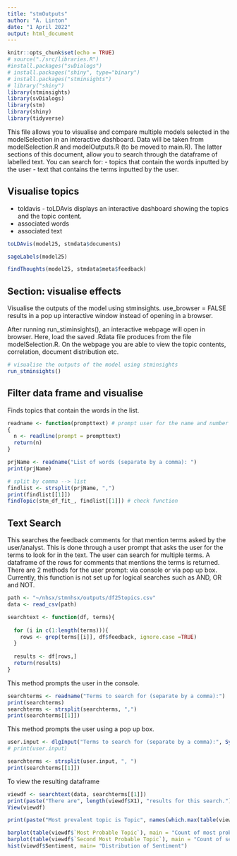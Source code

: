 ```yaml
---
title: "stmOutputs"
author: "A. Linton"
date: "1 April 2022"
output: html_document
---
```


```r
knitr::opts_chunk$set(echo = TRUE)
# source("./src/libraries.R")
#install.packages("svDialogs")
# install.packages("shiny", type="binary")
# install.packages("stminsights")
# library("shiny")
library(stminsights)
library(svDialogs)
library(stm)
library(shiny)
library(tidyverse)
```


This file allows you to visualise and compare multiple models selected in the modelSelection in an interactive dashboard. 
Data will be taken from modelSelection.R and modelOutputs.R (to be moved to main.R). The latter sections of this document, allow you to search through the dataframe of labelled text. You can search for:
- topics that contain the words inputted by the user
- text that contains the terms inputted by the user.  

## Visualise topics 
- toldavis - toLDAvis displays an interactive dashboard showing the topics and the topic content. 
- associated words
- associated text


```r
toLDAvis(model25, stmdata$documents)
```

```r
sageLabels(model25)

findThoughts(model25, stmdata$meta$feedback)
```

## Section: visualise effects

Visualise the outputs of the model using stminsights. use_browser = FALSE results in a pop up interactive window instead of opening in a browser.

After running run_stiminsights(), an interactive webpage will open in browser. Here, load the saved .Rdata file produces from the file modelSelection.R. On the webpage you are able to view the topic contents, correlation, document distribution etc. 

```r
# visualise the outputs of the model using stminsights 
run_stminsights() 
```



## Filter data frame and visualise
Finds topics that contain the words in the list. 

```r
readname <- function(prompttext) # prompt user for the name and number of the site
{ 
  n <- readline(prompt = prompttext)
  return(n)
}

prjName <- readname("List of words (separate by a comma): ")
print(prjName)
```

```r
# split by comma --> list 
findlist <- strsplit(prjName, ",")
print(findlist[[1]])
findTopic(stm_df_fit_, findlist[[1]]) # check function
```

## Text Search 
This searches the feedback comments for that mention terms asked by the user/analyst. This is done through a user prompt that asks the user for the terms to look for in the text. The user can search for multiple terms. A dataframe of the rows for comments that mentions the terms is returned. There are 2 methods for the user prompt: via console or via pop up box. 
Currently, this function is not set up for logical searches such as AND, OR and NOT. 
```r

path <- "~/nhsx/stmnhsx/outputs/df25topics.csv"
data <- read_csv(path)
```

```r
searchtext <- function(df, terms){
  
  for (i in c(1:length(terms))){
    rows <- grep(terms[[i]], df$feedback, ignore.case =TRUE)
  }
  
  results <- df[rows,]
  return(results)
}

```

This method prompts the user in the console.

```r
searchterms <- readname("Terms to search for (separate by a comma):") 
print(searchterms)
searchterms <- strsplit(searchterms, ",")
print(searchterms[[1]])
```
This method prompts the user using a pop up box. 

```r
user.input <- dlgInput("Terms to search for (separate by a comma):", Sys.info()["user"])$res
# print(user.input)

searchterms <- strsplit(user.input, ", ")
print(searchterms[[1]])
```

To view the resulting dataframe
```r

viewdf <- searchtext(data, searchterms[[1]]) 
print(paste("There are", length(viewdf$X1), "results for this search."))
View(viewdf)

```

```r
print(paste("Most prevalent topic is Topic", names(which.max(table(viewdf$`Most Probable Topic`)))))

barplot(table(viewdf$`Most Probable Topic`), main = "Count of most probable topic", xlab = "Topic", ylab = "Count")
barplot(table(viewdf$`Second Most Probable Topic`), main = "Count of second most probable topic", xlab = "Topic", ylab = "Count")
hist(viewdf$Sentiment, main= "Distribution of Sentiment")
```

```r

````